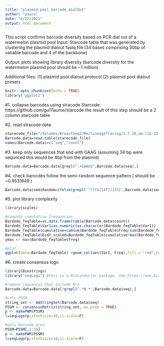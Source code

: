 ```yaml
---
title: "plasmid_pool_barcode_dialOut"
author: "yaara"
date: "6/22/2021"
output: html_document
---
```


This script confirms barcode diversity based on PCR dial out of a watermelon plasmid pool
Input: Starcode table that was generated by clustering the plasmid dialout fastq file (34 bases comprising 30bp of vatiable barcode and 4 of the backbone) 

Output: plots showing library diversity (barcode diversity for the watermelon plasmid pool should be ~1 million).  

Additional files:
(1) plasmid pool dialout protocol
(2) plasmid pool dialout primers


```r
knitr::opts_chunk$set(echo = TRUE)
library('ggplot2')
```

#1. collapse barcodes using stracode
Starcode: https://github.com/gui11aume/starcode
the result of this step should be a 2 column starcode table 

#2. read stracode data
```r
starecode_file="/Volumes/BreastSeq2/Me/lineageTracing/1.7.20_wm-lib-23-3_for_addGene/starcode_table" #change this to your local starcode location
Barcode.data=read.table(starecode_file) 
names(Barcode.data)=c("seq","count")
```

#3. keep only sequences that end with GAAG (assuming 34 bp were sequnced this would be 4bp from the plasmid)
```r
Barcode.data=Barcode.data[grepl(".+GAAG$",Barcode.data$seq),]
```


#4. check barocdes follow the semi-random sequence pattern ( should be ~0.9531849 )
```r
Barcode.data$semiRandom=ifelse(grepl('^([CG][AT]){15}',Barcode.data$seq,perl=TRUE),1,0)
```


#5. plot library complexity
```r
library(scales)

#compute cumulative frequencies 
Bardode_feqTable=as.data.frame(table(Barcode.data$count))
Bardode_feqTable$Var1=as.numeric(as.character(Bardode_feqTable$Var1))
Bardode_feqTable$cumulative=cumsum(Bardode_feqTable$Freq/sum(Bardode_feqTable$Freq))
Bardode_feqTable$Ecdf_scaled=Bardode_feqTable$cumulative*max(Bardode_feqTable$Freq)
ymax <- max(Bardode_feqTable$Freq)

#plot
ggplot(data=Bardode_feqTable) +geom_col(aes(Var1, Freq),fill = "red",colour = "red",width = 0.5)+coord_trans(x="log10")+scale_x_continuous(breaks=c(1,2,3,4,5,10,20,40,100,400))+theme_bw() +theme(panel.border = element_blank(), panel.grid.major = element_blank(),panel.grid.minor = element_blank(), axis.line = element_line(colour = "black"),axis.text=element_text(size=14,colour ="black"))+geom_line(aes(x=Var1,y=Ecdf_scaled), col="blue")+geom_point(aes(x=Var1,y=Ecdf_scaled), col="blue", lwd=1)+xlab("Counts per barcode")+scale_y_continuous(label=comma,sec.axis = sec_axis(trans=~.*100/max(ymax), name = "Percentage of total unique barcodes"))+ylab("Number of unique barcodes")
```



#6. create consensus logo
```r
library(Biostrings)
library("seqLogo") #this is a Bioconductor package. See https://www.bioconductor.org/install/ 

#remove sequences that include N's
Barcode.data=Barcode.data[!grepl('.*N.*',Barcode.data$seq),]

#calc PSSM
string_set <- AAStringSet(Barcode.data$seq)
PSSM <- consensusMatrix(string_set, as.prob = TRUE)
p <- makePWM(PSSM)
l=seqLogo(p,xfontsize=10,ic.scale=F)

#only barcode area
PSSM=PSSM[,1:30]
p <- makePWM(PSSM)
l=seqLogo(p,xfontsize=10,ic.scale=F)
```

